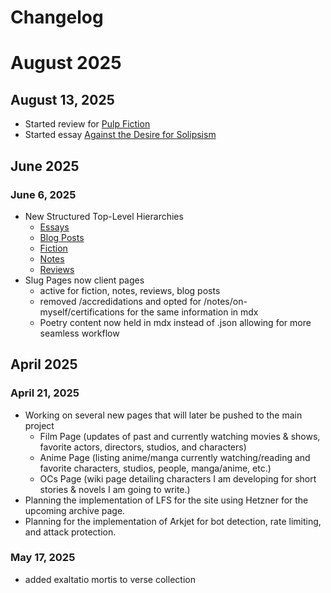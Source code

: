 # Changelog

# August 2025

## August 13, 2025
- Started review for [Pulp Fiction](/reviews/film/pulp-fiction)
- Started essay [Against the Desire for Solipsism](/essays/philosophy/against-the-desire-for-solipsism)

## June 2025

### June 6, 2025
- New Structured Top-Level Hierarchies
  - [Essays](/essays)
  - [Blog Posts](/blog)
  - [Fiction](/fiction)
  - [Notes](/notes)
  - [Reviews](/review)
- Slug Pages now client pages
  - active for fiction, notes, reviews, blog posts
  - removed /accredidations and opted for /notes/on-myself/certifications for the same information in mdx
  - Poetry content now held in mdx instead of .json allowing for more seamless workflow

## April 2025



### April 21, 2025
- Working on several new pages that will later be pushed to the main project
  - Film Page (updates of past and currently watching movies & shows, favorite actors, directors, studios, and characters)
  - Anime Page (listing anime/manga currently watching/reading and favorite characters, studios, people, manga/anime, etc.)
  - OCs Page (wiki page detailing characters I am developing for short stories & novels I am going to write.)
- Planning the implementation of LFS for the site using Hetzner for the upcoming archive page.
- Planning for the implementation of Arkjet for bot detection, rate limiting, and attack protection.




### May 17, 2025
- added exaltatio mortis to verse collection
